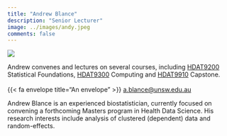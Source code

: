 ```yaml
---
title: "Andrew Blance"
description: "Senior Lecturer"
image: ../images/andy.jpeg
comments: false
---
```

::: {.aside}

::: {.profilepic}
![](../images/andy.jpeg)
:::

Andrew convenes and lectures on several courses, including [HDAT9200](../courses.html#hdat9200) Statistical Foundations, [HDAT9300](../courses.html#hdat9300) Computing and [HDAT9910](../courses.html#hdat9910) Capstone. <br><br> {{< fa envelope title="An envelope" >}} <a href="mailto:a.blance@unsw.edu.au">a.blance@unsw.edu.au</a>
:::

Andrew Blance is an experienced biostatistician, currently focused on convening a forthcoming Masters program in Health Data Science.  His research interests include analysis of clustered (dependent) data and random-effects.
